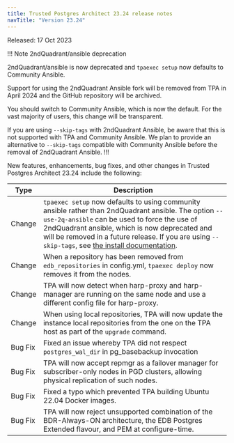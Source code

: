```yaml
---
title: Trusted Postgres Architect 23.24 release notes 
navTitle: "Version 23.24"
---
```


Released: 17 Oct 2023

!!! Note 2ndQuadrant/ansible deprecation

2ndQuadrant/ansible is now deprecated and `tpaexec setup` now defaults to Community Ansible. 

Support for using the 2ndQuadrant Ansible fork will be removed from TPA in April 2024 and the GitHub repository will be archived. 

You should switch to Community Ansible, which is now the default. For the vast majority of users, this change will be transparent.

If you are using `--skip-tags` with 2ndQuadrant Ansible, be aware that this is not supported with TPA and Community Ansible. 
We plan to provide an alternative to `--skip-tags` compatible with Community Ansible before the removal of 2ndQuadrant Ansible.
!!!

New features, enhancements, bug fixes, and other changes in Trusted Postgres Architect 23.24 include the following:

| Type | Description |
| ---- |------------ |
| Change | `tpaexec setup` now defaults to using community ansible rather than 2ndQuadrant ansible. The option `--use-2q-ansible` can be used to force the use of 2ndQuadrant ansible, which is now deprecated and will be removed in a future release. If you are using `--skip-tags`, see [the install documentation](INSTALL.mdx). |
| Change | When a repository has been removed from `edb_repositories` in config.yml, `tpaexec deploy` now removes it from the nodes. |
| Change | TPA will now detect when harp-proxy and harp-manager are running on the same node and use a different config file for harp-proxy. |
| Change | When using local repositories, TPA will now update the instance local repositories from the one on the TPA host as part of the `upgrade` command. |
| Bug Fix | Fixed an issue whereby TPA did not respect `postgres_wal_dir` in pg_basebackup invocation |
| Bug Fix | TPA will now accept repmgr as a failover manager for subscriber-only nodes in PGD clusters, allowing physical replication of such nodes. |
| Bug Fix | Fixed a typo which prevented TPA building Ubuntu 22.04 Docker images. |
| Bug Fix | TPA will now reject unsupported combination of the BDR-Always-ON architecture, the EDB Postgres Extended flavour, and PEM at configure-time. |
